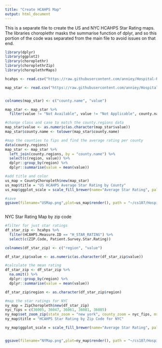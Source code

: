 ```yaml
---
title: "Create HCAHPS Map"
output: html_document
---
```


This is a separate file to create the US and NYC HCAHPS Star Rating maps. The libraries choroplethr masks the summarise function of dplyr, and so this portion of the code was separated from the main file to avoid issues on that end.

```r
library(dplyr)
library(ggplot2)
library(choroplethr)
library(choroplethrZip) 
library(choroplethrMaps)

hcahps <- read.csv("https://raw.githubusercontent.com/anniey/Hospital-Ranking-CS107/master/Raw%20Data/hcahps.csv") #national

map_star <- read.csv("https://raw.githubusercontent.com/anniey/Hospital-Ranking-CS107/master/Raw%20Data/For%20Map%20only.csv")


colnames(map_star) <- c("county.name", "value")

map_star <- map_star %>%
  filter(value != "Not Available", value != "Not Applicable", county.name != "")

#change class and case to match the county.regions data
map_star$value <- as.numeric(as.character(map_star$value)) 
map_star$county.name <- tolower(map_star$county.name)

#map the counties to fips and find the average rating per county
data(county.regions)
map_star <- map_star %>%
  left_join(county.regions, by = "county.name") %>%
  select(c(region, value)) %>%
  dplyr::group_by(region) %>%
  dplyr::summarise(value = mean(value))

#add title and color
us_map = CountyChoropleth$new(map_star) 
us_map$title = "US HCAHPS Average Star Rating by County"
us_map$ggplot_scale = scale_fill_brewer(name="Average Star Rating", palette= "RdYlGn", drop=FALSE)

#save
ggsave(filename="USMap.png",plot=us_map$render(), path = "~/cs107/Hospital-Ranking-CS107")
  
```

NYC Star Rating Map by zip code

```r
#filter for just star ratings
df_star_zip <- hcahps %>%
  filter(HCAHPS.Measure.ID == "H_STAR_RATING") %>%
  select(c(ZIP.Code, Patient.Survey.Star.Rating)) 

colnames(df_star_zip) <- c("region", "value")

df_star_zip$value <- as.numeric(as.character(df_star_zip$value)) 

#calculate the mean rating
df_star_zip <- df_star_zip %>%
  na.omit() %>%
  dplyr::group_by(region) %>%
  dplyr::summarise(value = mean(value))

df_star_zip$region <- as.character(df_star_zip$region)

#map the star ratings for NYC
ny_map = ZipChoropleth$new(df_star_zip)
nyc_fips = c(36005, 36047, 36061, 36081, 36085)
ny_map$set_zoom_zip(state_zoom = "new york", county_zoom = nyc_fips, msa_zoom = NULL, zip_zoom = NULL)
ny_map$title = "HCAHPS Star Rating by Zip Code for NYC"

ny_map$ggplot_scale = scale_fill_brewer(name="Average Star Rating", palette= "RdYlGn", drop=FALSE)


ggsave(filename="NYMap.png",plot=ny_map$render(), path = "~/cs107/Hospital-Ranking-CS107")

```


